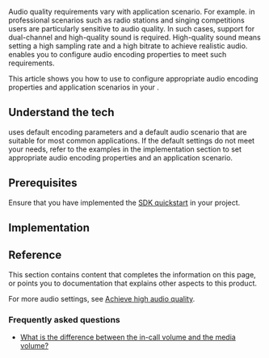 

Audio quality requirements vary with application scenario. For example. in professional scenarios such as radio stations and singing competitions users are particularly sensitive to audio quality. In such cases, support for dual-channel and high-quality sound is required. High-quality sound means setting a high sampling rate and a high bitrate to achieve realistic audio. <Vpd k="SDK" /> enables you to configure audio encoding properties to meet such requirements. 

<PlatformWrapper notAllowed="react-js">

This article shows you how to use <Vpd k="SDK"/> to configure appropriate audio encoding properties and application scenarios in your <Vpl k="CLIENT" />.

## Understand the tech

<Vpd k="SDK"/> uses default encoding parameters and a default audio scenario that are suitable for most common applications. If the default settings do not meet your needs, refer to the examples in the implementation section to set appropriate audio encoding properties and an application scenario.

## Prerequisites
Ensure that you have implemented the [SDK quickstart](../get-started/get-started-sdk) in your project. 

## Implementation 

<ProjectImplement/>

## Reference
This section contains content that completes the information on this page, or points you to documentation that explains other aspects to this product.

For more audio settings, see [Achieve high audio quality](/video-calling/best-practices/best-practices-sound-quality).

### Frequently asked questions​

*  [What is the difference between the in-call volume and the media volume?](../../help/integration-issues/system_volume)

<Reference/>

</PlatformWrapper>

<PlatformWrapper platform="react-js">
<NotAvailable />
</PlatformWrapper>